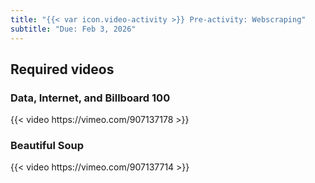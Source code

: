 ```yaml
---
title: "{{< var icon.video-activity >}} Pre-activity: Webscraping"
subtitle: "Due: Feb 3, 2026"
---
```


## Required videos

### Data, Internet, and Billboard 100

{{< video https://vimeo.com/907137178 >}}

### Beautiful Soup

{{< video https://vimeo.com/907137714 >}}
